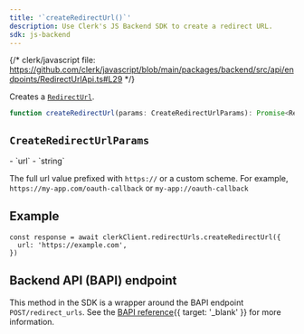 ```yaml
---
title: '`createRedirectUrl()`'
description: Use Clerk's JS Backend SDK to create a redirect URL.
sdk: js-backend
---
```


{/* clerk/javascript file: https://github.com/clerk/javascript/blob/main/packages/backend/src/api/endpoints/RedirectUrlApi.ts#L29 */}

Creates a [`RedirectUrl`](/docs/references/backend/types/backend-redirect-url).

```ts
function createRedirectUrl(params: CreateRedirectUrlParams): Promise<RedirectUrl>
```

## `CreateRedirectUrlParams`

<Properties>
  - `url`
  - `string`

  The full url value prefixed with `https://` or a custom scheme. For example, `https://my-app.com/oauth-callback` or `my-app://oauth-callback`
</Properties>

## Example

<Include src="_partials/backend/usage" />

```tsx
const response = await clerkClient.redirectUrls.createRedirectUrl({
  url: 'https://example.com',
})
```

## Backend API (BAPI) endpoint

This method in the SDK is a wrapper around the BAPI endpoint `POST/redirect_urls`. See the [BAPI reference](/docs/reference/backend-api/tag/redirect-urls/post/redirect_urls){{ target: '_blank' }} for more information.
